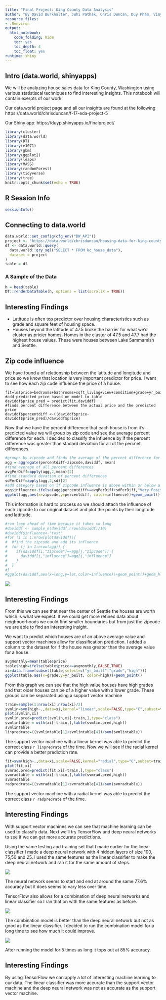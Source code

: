 ```yaml
---
title: "Final Project: King County Data Analysis"
author: "By David Burkhalter, Juhi Pathak, Chris Duncan, Duy Pham, Vinyou Tamprateep"
resource_files:
- .Renviron
output:
  html_notebook:
    code_folding: hide
    toc: yes
    toc_depth: 4
    toc_float: yes
runtime: shiny
---
```


## **Intro (data.world, shinyapps)**
We will be analyzing house sales data for King County, Washington using various statistiscal techniques to find interesting insights. This notebook will contain exerpts of our work.

Our data.world project page and all our insights are found at the following:
https://data.world/chrisduncan/f-17-eda-project-5

Our Shiny app:
https://duyp.shinyapps.io/finalproject/

```r
library(cluster)
library(data.world)
library(DT)
library(e1071)
library(gbm)
library(ggplot2)
library(leaps)
library(MASS)
library(randomForest)
library(tidyverse)
library(tree)
knitr::opts_chunk$set(echo = TRUE)
```

## **R Session Info**  
```r
sessionInfo()
```

## **Connecting to data.world**
```r
data.world::set_config(cfg_env("DW_API"))
project <- "https://data.world/chrisduncan/housing-data-for-king-county-usa"
df <- data.world::query(
  data.world::qry_sql("SELECT * FROM kc_house_data"),
  dataset = project
)
table = df
```

### A Sample of the Data
```r
h = head(table)
DT::renderDataTable(h, options = list(scrollX = TRUE))
```

## **Interesting Findings**
* Latitude is often top predictor over housing characteristics such as grade and square feet of housing space.
* Houses beyond the latitude of 47.5 broke the barrier for what we'd cluster as pricier homes. Homes in the cluster of 47.5 and 47.7 had the highest house values. These were houses between Lake Sammamish and Seattle.

## Zip code influence
We have found a of relationship between the latitude and longitude and price so we know that location is very important predictor for price. I want to see how each zip code influence the price of a house.
```include
fit=lm(price~bedrooms+bathrooms+sqft_living+view+condition+grade+yr_built,daviddf)
#add predicted price based on model to table
daviddf$price_pred = predict(fit,daviddf)
#finds percent difference between the actual price and the predicted price
daviddf$percentdiff <-((daviddf$price-daviddf$price_pred)/daviddf$price)
```
Now that we have the percent difference that each house is from it's predicted value we will group by zip code and see the average percent difference for each. I decided to classify the influence by if the percent difference was greater than stadard deviation for all of the percnet differences.
```r
#groups by zipcode and finds the average of the percent difference for each
agg = aggregate(percentdiff~zipcode,daviddf, mean)
#find average of all percent differences
avgPerDiff=apply(agg,2,mean)[2]
#find standard devation of percent differences
sdPerDiff=apply(agg,2,sd)[2]
#add category based on if zipcode influence is above within or below a the standard deviation
agg$influence<-ifelse(agg$percentdiff>=avgPerDiff+sdPerDiff,"Very Positive",ifelse(agg$percentdiff>=0,"Positive",ifelse(agg$percentdiff>=avgPerDiff-sdPerDiff, "Negative","Very Negative")))
ggplot(agg,aes(x=zipcode,y=percentdiff, color=influence))+geom_point()
```
This information is hard to process so we should attach the influence of each zipcode to our original dataset and plot the points by their longitude and lattitude.
```r
#ran loop ahead of time because it takes so long
#daviddf <- sample_n(daviddf,nrow(daviddf)/10)
#daviddf$influence<-"test"
#for (i in 1:nrow(plotdaviddf)){
#  #find the zipcode and add its influence
#  for (j in 1:nrow(agg)) {
#    if(daviddf[i,"zipcode"]==agg[j,"zipcode"]) {
#      daviddf[i,"influence"]=agg[j,"influence"]
#    }
#  }
#}
#ggplot(daviddf,aes(x=long,y=lat,color=influence))+geom_point()+geom_hline(yintercept=47.6)+geom_vline(xintercept=-122.3)
```

<p><img src="https://view.dwcontent.com/file_view/burkie574/finalprojectdata/Screenshot%20(23).png"/></p>

## **Interesting Findings**
From this we can see that near the center of Seattle the houses are worth which is what we expect. If we could get more refined data about neighboorhoods we could find smaller boundaries but from just the zipcode we are able to find an interesting insight.

We want to predict which houses are of an above average value and support vector machines allow for classification prediction. I added a column to the dataset for if the house was greater than the average value for a house.
```r
avgmonthly=mean(table$price)
table$high=ifelse(table$price<=avgmonthly,FALSE,TRUE)
xi=data.frame(subset(table,select=c("yr_built","grade","high")))
ggplot(table,aes(x=grade,y=yr_built, color=high))+geom_point()
```
From this graph we can see that the high value houses have high grades and that older houses can be of a higher value with a lower grade. These groups can be separated using a support vector machine
```r
train=sample(1:nrow(xi),nrow(xi)/2)
svmlin=svm(high~.,data=xi,kernel="linear",scale=FALSE,type="C",subset=train)
plot(svmlin,xi)
svmlin.pred=predict(svmlin,xi[-train,],type="class")
svmlintable = with(xi[-train,],table(svmlin.pred,high))
svmlintable
linpredrate=((svmlintable[1]+svmlintable[4])/sum(svmlintable))
```
The support vector machine with a linear kernel was able to predict the correct class `r linpredrate` of the time. Now we will see if the radial kernel can provide a better prediction rate.
```r
fit=svm(high~.,data=xi,scale=FALSE,kernel="radial",type="C",subset=train)
plot(fit,xi)
svmrad.pred=predict(fit,xi[-train,],type="class")
svmradtable = with(xi[-train,],table(svmrad.pred,high))
svmradtable
radpredrate=((svmradtable[1]+svmradtable[4])/sum(svmradtable))
```
The support vector machine with a radial kernel was able to predict the correct class `r radpredrate` of the time.

## **Interesting Findings**
With support vector machines we can see that machine learning can be used to classify data. Next we'll try TensorFlow and deep neural networks to see if we can get more accurate predictions.

Using the same testing and training set that I made earlier for the linear classifier I made a deep neural network with 4 hidden layers of size 100, 75,50 and 25. I used the same features as the linear classifier to make the deep neural network and ran it for the same amount of steps.

<p><img src="https://view.dwcontent.com/file_view/burkie574/finalprojectdata/deep%20(2).png"/></p>

The neural network seems to start and end at around the same 77.6% accuracy but it does seems to vary less over time.

TensorFlow also allows for a combination of deep neural networks and linear classifier so I ran that on with the same features as before.

<p><img src="https://view.dwcontent.com/file_view/burkie574/finalprojectdata/deep_wide%20(2).png"/></p>

The combination model is better than the deep neural network but not as good as the linear classifier. I decided to run the combination model for a long time to see how much it could improve.


<p><img src="https://view.dwcontent.com/file_view/burkie574/finalprojectdata/longTime.png"/></p>

After running the model for 5 times as long it tops out at 85% accuracy.

## **Interesting Findings**
By using TensorFlow we can apply a lot of interesting machine learning to our data. The linear classifier was more accurate than the support vector machine and the deep neural network was not as accurate as the support vector machine.
